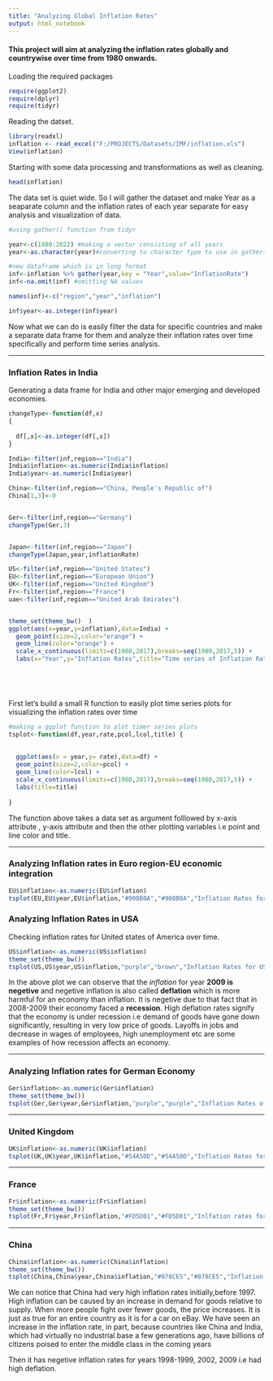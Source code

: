 ```yaml
---
title: "Analyzing Global Inflation Rates"
output: html_notebook
---
```


#### This project will aim at analyzing the inflation rates globally and countrywise over time from 1980 onwards.

Loading the required packages
```r
require(ggplot2)
require(dplyr)
require(tidyr)

```

Reading the datset.

```r
library(readxl)
inflation <- read_excel("F:/PROJECTS/Datasets/IMF/inflation.xls")
View(inflation)


```
Starting with some data processing and transformations as well as cleaning.

```r
head(inflation)

```

The data set is quiet wide. So I will gather the dataset and make Year as a seaparate column and the inflation rates of each year separate for easy analysis and visualization of data.

```r
#using gather() function from tidyr

year<-c(1980:2022) #making a vector consisting of all years
year<-as.character(year)#converting to character type to use in gather()

#new dataframe which is in long format
inf<-inflation %>% gather(year,key = "Year",value="InflationRate")
inf<-na.omit(inf) #omitting NA values

names(inf)<-c("region","year","inflation")

inf$year<-as.integer(inf$year)

```

Now what we can do is easily filter the data for specific countries and make a separate data frame for them and analyze their inflation rates over time specifically and perform time series analysis.

---------------


### Inflation Rates in India

Generating a data frame for India and other major emerging and developed economies.

```r

changeType<-function(df,x) 
{
  
  df[,x]<-as.integer(df[,x])
}

India<-filter(inf,region=="India")
India$inflation<-as.numeric(India$inflation)
India$year<-as.numeric(India$year)

China<-filter(inf,region=="China, People's Republic of")
China[1,3]<-0


Ger<-filter(inf,region=="Germany")
changeType(Ger,3)


Japan<-filter(inf,region=="Japan")
changeType(Japan,year,inflationRate)

US<-filter(inf,region=="United States")
EU<-filter(inf,region=="European Union")
UK<-filter(inf,region=="United Kingdom")
Fr<-filter(inf,region=="France")
uae<-filter(inf,region=="United Arab Emirates")


theme_set(theme_bw()  )
ggplot(aes(x=year,y=inflation),data=India) +
  geom_point(size=2,color="orange") + 
  geom_line(color="orange") +
  scale_x_continuous(limits=c(1980,2017),breaks=seq(1980,2017,5)) +
  labs(x="Year",y="Inflation Rates",title="Time series of Inflation Rates for India")


  



```


First let's build a small R function to easily plot time series plots for visualizing the inflation rates over time 

```r
#making a ggplot function to plot timer series plots
tsplot<-function(df,year,rate,pcol,lcol,title) {
  
  
  ggplot(aes(x = year,y= rate),data=df) +
  geom_point(size=2,color=pcol) + 
  geom_line(color=lcol) +
  scale_x_continuous(limits=c(1980,2017),breaks=seq(1980,2017,5)) +
  labs(title=title)
    
}

```

The function above takes a data set as argument folllowed by x-axis attribute , y-axis attribute and then the other plotting variables i.e point and line color and title.



------------

### Analyzing Inflation rates in Euro region-EU economic integration

```r
EU$inflation<-as.numeric(EU$inflation)
tsplot(EU,EU$year,EU$inflation,"#908B0A","#908B0A","Inflation Rates for EU region")


```



### Analyzing Inflation Rates in USA

Checking inflation rates for United states of America over time.


```r

US$inflation<-as.numeric(US$inflation)
theme_set(theme_bw())
tsplot(US,US$year,US$inflation,"purple","brown","Inflation Rates for USA over time")

```
In the above plot we can observe that the *inflation* for year __2009 is negetive__ and negetive inflation is also called __deflation__ which is more harmful for an economy than inflation. It is negetive due to that fact that in 2008-2009 their economy faced a __recession__. High deflation rates signify that the economy is under recession i.e demand of goods have gone down significantly, resulting in very low price of goods. Layoffs in jobs and decrease in wages of employees, high unemployment etc are some examples of how recession affects an economy.


--------------------

### Analyzing Inflation rates for German Economy

```r
Ger$inflation<-as.numeric(Ger$inflation)
theme_set(theme_bw())
tsplot(Ger,Ger$year,Ger$inflation,"purple","purple","Inflation Rates of Germany")

```

-----------------

### United Kingdom

```r
UK$inflation<-as.numeric(UK$inflation)
tsplot(UK,UK$year,UK$inflation,"#54A50D","#54A50D","Inflation Rates for United Kingdom")

```


-----------

### France


```r
Fr$inflation<-as.numeric(Fr$inflation)
theme_set(theme_bw())
tsplot(Fr,Fr$year,Fr$inflation,"#FD5D01","#FD5D01","Inlfation rates for France")

```



----------------


### China


```r
China$inflation<-as.numeric(China$inflation)
theme_set(theme_bw())
tsplot(China,China$year,China$inflation,"#078CE5","#078CE5","Inflation Rates for China")

```
We can notice that China had very high inflation rates initially,before 1997. High inflation can be caused by an increase in demand for goods relative to supply. When more people fight over fewer goods, the price increases. It is just as true for an entire country as it is for a car on eBay. We have seen an increase in the inflation rate, in part, because countries like China and India, which had virtually no industrial base a few generations ago, have billions of citizens poised to enter the middle class in the coming years

Then it has negetive inflation rates for years 1998-1999, 2002, 2009 i.e had high deflation.


